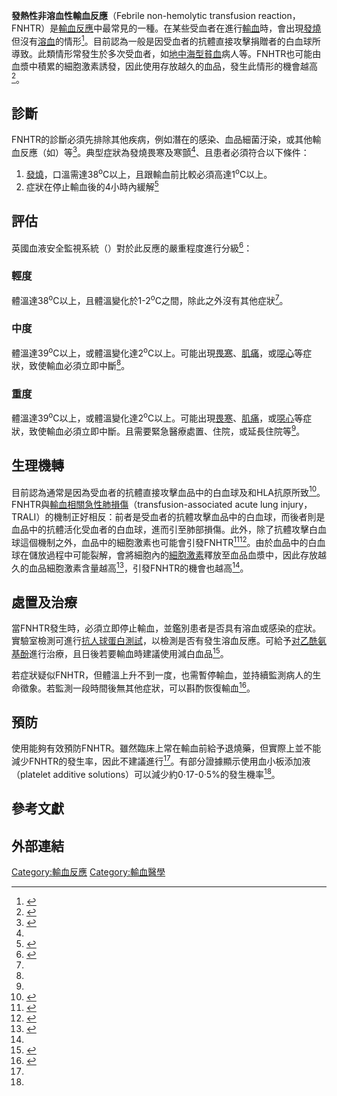 {{Infobox medical condition (new)
| name = 發熱性非溶血性輸血反應
| image = 
| caption = 
| pronounce = 
| field = [[血液學|血液學]]
| synonyms = Febrile-type reaction
| symptoms = 
| complications = 
| onset = 
| duration = 4小時以內
| types = 
| causes = 
| risks = 
| diagnosis = 
| differential = 
| prevention = 使用減白血品
| treatment = 
| medication = [[对乙酰氨基酚|对乙酰氨基酚]]
| prognosis = 良好
| frequency = 約1-3%
| deaths = 
}}
'''發熱性非溶血性輸血反應'''（Febrile non-hemolytic transfusion reaction，FNHTR）是[[輸血反應|輸血反應]]中最常見的一種。在某些受血者在進行[[輸血|輸血]]時，會出現[[發燒|發燒]]但沒有[[溶血反應|溶血]]的情形<ref name="pmid10546797">{{cite journal |author=Heddle NM |title=Pathophysiology of febrile nonhemolytic transfusion reactions |journal=Curr. Opin. Hematol. |volume=6 |issue=6 |pages=420–6 |date=November 1999 |pmid=10546797 |doi= 10.1097/00062752-199911000-00012}}</ref>。目前認為一般是因受血者的抗體直接攻擊捐贈者的白血球所導致。此類情形常發生於多次受血者，如[[地中海型貧血|地中海型貧血]]病人等。FNHTR也可能由血漿中積累的細胞激素誘發，因此使用存放越久的血品，發生此情形的機會越高<ref name="Robbins2018">{{cite book|editor1-last=Kumar|editor1-first=Vinay|editor2-last=Abbas|editor2-first=Abul K.|editor3-last=Aster|editor3-first=Jon C.|title=Robbins Basic Pathology|date=28 March 2017|publisher=Elsevier|location=Philadelphia, Pennsylvania|isbn=978-0-323-35317-5|page=491|edition=Tenth}}</ref>。

== 診斷 ==
FNHTR的診斷必須先排除其他疾病，例如潛在的感染、血品細菌汙染，或其他輸血反應（如{{tsl|en|acute hemolytic transfusion reaction|急性溶血性輸血反應|}}）等<ref name=":0">{{Cite web|url=http://www.isbtweb.org/fileadmin/user_upload/Proposed_definitions_2011_surveillance_non_infectious_adverse_reactions_haemovigilance_incl_TRALI_correction_2013.pdf|title=Proposed standard definitions for surveillance of non infectious adverse transfusion reactions|last=|first=|date=|website=www.isbtweb.org|access-date=2019-01-09|archive-date=2020-11-28|archive-url=https://web.archive.org/web/20201128103302/http://www.isbtweb.org/fileadmin/user_upload/Proposed_definitions_2011_surveillance_non_infectious_adverse_reactions_haemovigilance_incl_TRALI_correction_2013.pdf|dead-url=no}}</ref>。典型症狀為發燒畏寒及寒顫<ref name=":0" />、且患者必須符合以下條件：

# [[發燒|發燒]]，口溫需達38<sup>o</sup>C以上，且跟輸血前比較必須高達1<sup>o</sup>C以上。
# 症狀在停止輸血後的4小時內緩解<ref name=":0">{{Cite web|url=http://www.isbtweb.org/fileadmin/user_upload/Proposed_definitions_2011_surveillance_non_infectious_adverse_reactions_haemovigilance_incl_TRALI_correction_2013.pdf|title=Proposed standard definitions for surveillance of non infectious adverse transfusion reactions|last=|first=|date=|website=www.isbtweb.org|access-date=2019-01-09}}</ref>

== 評估 ==
英國血液安全監視系統（{{tsl|en|Serious Hazards of Transfusion|輸血嚴重危害|SHOT}}）對於此反應的嚴重程度進行分級<ref name=":1">{{Cite web|title=2019 Annual SHOT Report – 16. Febrile, Allergic and Hypotensive Reactions (FAHR)|url=https://www.shotuk.org/wp-content/uploads/myimages/16.-Febrile-Allergic-and-Hypotensive-Reactions-FAHR-2.pdf|accessdate=|author=|date=|year=2020|format=|publisher=SHOT|language=|last1=Birchall|first1=Janet|last2=Peters|first2=Jayne|website=|access-date=|archive-date=2021-09-11|archive-url=https://web.archive.org/web/20210911090419/https://www.shotuk.org/wp-content/uploads/myimages/16.-Febrile-Allergic-and-Hypotensive-Reactions-FAHR-2.pdf|dead-url=no}}</ref>：

=== 輕度 ===
體溫達38<sup>o</sup>C以上，且體溫變化於1-2<sup>o</sup>C之間，除此之外沒有其他症狀<ref name=":1" />。

=== 中度 ===
體溫達39<sup>o</sup>C以上，或體溫變化達2<sup>o</sup>C以上。可能出現[[發冷|畏寒]]、[[肌肉痛|肌痛]]，或[[恶心|噁心]]等症狀，致使輸血必須立即中斷<ref name=":1" />。

=== 重度 ===
體溫達39<sup>o</sup>C以上，或體溫變化達2<sup>o</sup>C以上。可能出現[[發冷|畏寒]]、[[肌肉痛|肌痛]]，或[[恶心|噁心]]等症狀，致使輸血必須立即中斷。且需要緊急醫療處置、住院，或延長住院等<ref name=":1" />。

== 生理機轉 ==
目前認為通常是因為受血者的抗體直接攻擊血品中的白血球及和HLA抗原所致<ref name="First Aid 2017">{{cite book|last1=Le|first1=Tao|last2=Bhushan|first2=Vikas|last3=Sochat|first3=Matthew|last4=Chavda|first4=Yash|title=First Aid for the USMLE Step 1 2017: a Student-to-Student Guide|date=6 January 2017|publisher=McGraw Hill Education|isbn=978-1-25-983762-3|page=110|edition=27th}}</ref>。FNHTR與[[輸血相關急性肺損傷|輸血相關急性肺損傷]]（transfusion-associated acute lung injury，TRALI）的機制正好相反：前者是受血者的抗體攻擊血品中的白血球，而後者則是血品中的抗體活化受血者的白血球，進而引至肺部損傷。此外，除了抗體攻擊白血球這個機制之外，血品中的細胞激素也可能會引發FNHTR<ref name="pmid16764597">{{cite journal|title=The association of cytokine gene polymorphisms with febrile non-hemolytic transfusion reaction in multitransfused patients|date=June 2006|journal=Transfus Med|issue=3|doi=10.1111/j.1365-3148.2006.00665.x|volume=16|pages=184–91|pmid=16764597|vauthors=Addas-Carvalho M, Salles TS, Saad ST}}</ref><ref name="pmid14692961">{{cite journal|title=The effect of prestorage WBC reduction on the rates of febrile nonhemolytic transfusion reactions to platelet concentrates and RBC|url=https://archive.org/details/sim_transfusion_2004-01_44_1/page/10|date=January 2004|journal=Transfusion|issue=1|doi=10.1046/j.0041-1132.2003.00518.x|volume=44|pages=10–5|pmid=14692961|vauthors=Yazer MH, Podlosky L, Clarke G, Nahirniak SM}}</ref>。由於血品中的白血球在儲放過程中可能裂解，會將細胞內的[[細胞激素|細胞激素]]釋放至血品血漿中，因此存放越久的血品細胞激素含量越高<ref name="First Aid 2020">{{cite book|last1=Le|first1=Tao|last2=Bhushan|first2=Vikas|last3=Sochat|first3=Matthew|last4=Vaidyanathan|first4=Vaishnavi|title=First Aid for the USMLE Step 1 2020: 30th Anniversary Edition|date=3 January 2020|publisher=McGraw Hill Education|isbn=978-1-26-046205-0|page=114|edition=30th Anniversary}}</ref>，引發FNHTR的機會也越高<ref name="Robbins2018" />。

== 處置及治療 ==
當FNHTR發生時，必須立即停止輸血，並鑑別患者是否具有溶血或感染的症狀。實驗室檢測可進行[[Direct_antiglobulin_test|抗人球蛋白測試]]，以檢測是否有發生溶血反應。可給予[[对乙酰氨基酚|对乙酰氨基酚]]進行治療，且日後若要輸血時建議使用減白血品<ref name=":2">{{Cite journal|title=Red blood cell transfusion in clinical practice|url=https://linkinghub.elsevier.com/retrieve/pii/S0140673607611970|last=Klein|first=Harvey G|last2=Spahn|first2=Donat R|date=2007-08|journal=The Lancet|issue=9585|doi=10.1016/S0140-6736(07)61197-0|volume=370|pages=415–426|language=en|last3=Carson|first3=Jeffrey L|access-date=2020-09-02|archive-date=2021-12-02|archive-url=https://web.archive.org/web/20211202090411/https://linkinghub.elsevier.com/retrieve/pii/S0140673607611970|dead-url=no}}</ref>。

若症狀疑似FNHTR，但體溫上升不到一度，也需暫停輸血，並持續監測病人的生命徵象。若監測一段時間後無其他症狀，可以斟酌恢復輸血<ref name=":3">{{Cite journal|title=Transfusion reactions: prevention, diagnosis, and treatment|url=https://pubmed.ncbi.nlm.nih.gov/27083327/|last=Delaney|first=Meghan|last2=Wendel|first2=Silvano|date=12 03, 2016|journal=Lancet (London, England)|issue=10061|doi=10.1016/S0140-6736(15)01313-6|volume=388|pages=2825–2836|issn=1474-547X|pmid=27083327|last3=Bercovitz|first3=Rachel S.|last4=Cid|first4=Joan|last5=Cohn|first5=Claudia|last6=Dunbar|first6=Nancy M.|last7=Apelseth|first7=Torunn O.|last8=Popovsky|first8=Mark|last9=Stanworth|first9=Simon J.|access-date=2020-09-02|archive-date=2020-11-06|archive-url=https://web.archive.org/web/20201106063947/https://pubmed.ncbi.nlm.nih.gov/27083327/|dead-url=no}}</ref>。

== 預防 ==
使用{{tsl|en|leukoreduction|減白血品|}}能夠有效預防FNHTR。雖然臨床上常在輸血前給予退燒藥，但實際上並不能減少FNHTR的發生率，因此不建議進行<ref name=":2" />。有部分證據顯示使用血小板添加液（platelet additive solutions）可以減少約0·17-0·5%的發生機率<ref name=":3" />。

==參考文獻==
{{reflist|2}}

== 外部連結 ==
{{Medical resources
|  DiseasesDB = 
|  ICD10 = {{ICD10|Y|44|6|y|40}}, {{ICD10|Y|44|7|y|40}}
|  ICD9 = 
|  ICDO = 
|  OMIM = 
|  MedlinePlus = 
|  eMedicineSubj = 
|  eMedicineTopic = Transfusion Medicine
|  MeshID = 
}}

[[Category:輸血反應|Category:輸血反應]]
[[Category:輸血醫學|Category:輸血醫學]]